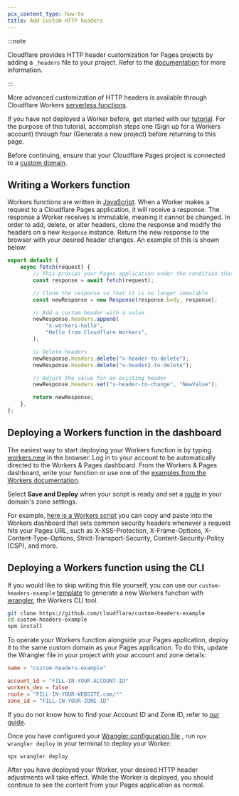 ```yaml
---
pcx_content_type: how-to
title: Add custom HTTP headers
---
```



:::note

Cloudflare provides HTTP header customization for Pages projects by adding a `_headers` file to your project. Refer to the [documentation](/pages/configuration/headers/) for more information.

:::

More advanced customization of HTTP headers is available through Cloudflare Workers [serverless functions](https://www.cloudflare.com/learning/serverless/what-is-serverless/).

If you have not deployed a Worker before, get started with our [tutorial](/workers/get-started/guide/). For the purpose of this tutorial, accomplish steps one (Sign up for a Workers account) through four (Generate a new project) before returning to this page.

Before continuing, ensure that your Cloudflare Pages project is connected to a [custom domain](/pages/configuration/custom-domains/#add-a-custom-domain).

## Writing a Workers function

Workers functions are written in [JavaScript](https://www.cloudflare.com/learning/serverless/serverless-javascript/). When a Worker makes a request to a Cloudflare Pages application, it will receive a response. The response a Worker receives is immutable, meaning it cannot be changed. In order to add, delete, or alter headers, clone the response and modify the headers on a new `Response` instance. Return the new response to the browser with your desired header changes. An example of this is shown below:

```js title="Setting custom headers with a Workers function"
export default {
	async fetch(request) {
		// This proxies your Pages application under the condition that your Worker script is deployed on the same custom domain as your Pages project
		const response = await fetch(request);

		// Clone the response so that it is no longer immutable
		const newResponse = new Response(response.body, response);

		// Add a custom header with a value
		newResponse.headers.append(
			"x-workers-hello",
			"Hello from Cloudflare Workers",
		);

		// Delete headers
		newResponse.headers.delete("x-header-to-delete");
		newResponse.headers.delete("x-header2-to-delete");

		// Adjust the value for an existing header
		newResponse.headers.set("x-header-to-change", "NewValue");

		return newResponse;
	},
};
```

## Deploying a Workers function in the dashboard

The easiest way to start deploying your Workers function is by typing [workers.new](https://workers.new/) in the browser. Log in to your account to be automatically directed to the Workers & Pages dashboard. From the Workers & Pages dashboard, write your function or use one of the [examples from the Workers documentation](/workers/examples/).

Select **Save and Deploy** when your script is ready and set a [route](/workers/configuration/routing/routes/) in your domain's zone settings.

For example, [here is a Workers script](/workers/examples/security-headers/) you can copy and paste into the Workers dashboard that sets common security headers whenever a request hits your Pages URL, such as X-XSS-Protection, X-Frame-Options, X-Content-Type-Options, Strict-Transport-Security, Content-Security-Policy (CSP), and more.

## Deploying a Workers function using the CLI

If you would like to skip writing this file yourself, you can use our `custom-headers-example` [template](https://github.com/kristianfreeman/custom-headers-example) to generate a new Workers function with [wrangler](/workers/wrangler/install-and-update/), the Workers CLI tool.

```sh title="Generating a serverless function with wrangler"
git clone https://github.com/cloudflare/custom-headers-example
cd custom-headers-example
npm install
```

To operate your Workers function alongside your Pages application, deploy it to the same custom domain as your Pages application. To do this, update the Wrangler file in your project with your account and zone details:

<WranglerConfig>

```toml null {4,6,7}
name = "custom-headers-example"

account_id = "FILL-IN-YOUR-ACCOUNT-ID"
workers_dev = false
route = "FILL-IN-YOUR-WEBSITE.com/*"
zone_id = "FILL-IN-YOUR-ZONE-ID"
```

</WranglerConfig>

If you do not know how to find your Account ID and Zone ID, refer to [our guide](/fundamentals/setup/find-account-and-zone-ids/).

Once you have configured your [Wrangler configuration file](/pages/functions/wrangler-configuration/) , run `npx wrangler deploy` in your terminal to deploy your Worker:

```sh
npx wrangler deploy
```

After you have deployed your Worker, your desired HTTP header adjustments will take effect. While the Worker is deployed, you should continue to see the content from your Pages application as normal.
